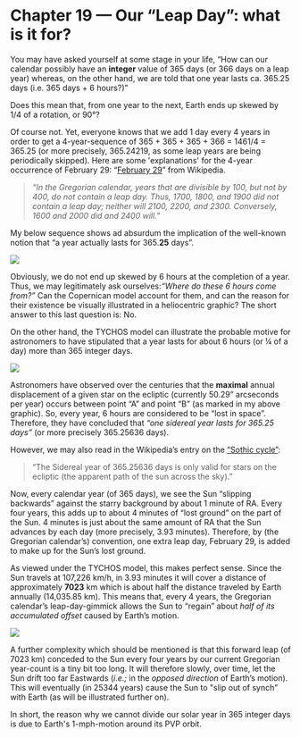 
Chapter 19 — Our “Leap Day”: what is it for?
=========================================================================


You may have asked yourself at some stage in your life, “How can our calendar possibly have an **integer** value of 365 days (or 366 days on a leap year) whereas, on the other hand, we are told that one year lasts ca. 365.25 days (i.e. 365 days + 6 hours?)”

Does this mean that, from one year to the next, Earth ends up skewed by 1/4 of a rotation, or 90°?

Of course not. Yet, everyone knows that we add 1 day every 4 years in order to get a 4-year-sequence of 365 + 365 + 365 + 366 = 1461/4 = 365.25 (or more precisely, 365.24219, as some leap years are being periodically skipped). Here are some 'explanations' for the 4-year occurrence of February 29: “[February 29](https://www.tychos.info/citation/_WIKIP-Feb-2017_February_29.pdf)” from Wikipedia.

> _“In the Gregorian calendar, years that are divisible by 100, but not by 400, do not contain a leap day. Thus, 1700, 1800, and 1900 did not contain a leap day; neither will 2100, 2200, and 2300. Conversely, 1600 and 2000 did and 2400 will.”_

My below sequence shows ad absurdum the implication of the well-known notion that “a year actually lasts for 365.**25** days”.

![](https://www.tychos.info/book_imagery/088B_365.25-Question_animated.gif)

Obviously, we do not end up skewed by 6 hours at the completion of a year. Thus, we may legitimately ask ourselves:_“Where do these 6 hours come from?”_ Can the Copernican model account for them, and can the reason for their existence be visually illustrated in a heliocentric graphic? The short answer to this last question is: No.

On the other hand, the TYCHOS model can illustrate the probable motive for astronomers to have stipulated that a year lasts for about 6 hours (or ¼ of a day) more than 365 integer days.

![](https://www.tychos.info/book_imagery/089_365_25_WHY_03.jpg)

Astronomers have observed over the centuries that the **maximal** annual displacement of a given star on the ecliptic (currently 50.29” arcseconds per year) occurs between point “A” and point “B” (as marked in my above graphic). So, every year, 6 hours are considered to be “lost in space”. Therefore, they have concluded that _“one sidereal year lasts for 365.25 days”_ (or more precisely 365.25636 days).

However, we may also read in the Wikipedia’s entry on the [“Sothic cycle”](https://www.tychos.info/citation/_WIKIP-Feb-2017_Sothic_cycle.pdf):

> “The Sidereal year of 365.25636 days is only valid for stars on the ecliptic (the apparent path of the sun across the sky).”

Now, every calendar year (of 365 days), we see the Sun “slipping backwards” against the starry background by about 1 minute of RA. Every four years, this adds up to about 4 minutes of “lost ground” on the part of the Sun. 4 minutes is just about the same amount of RA that the Sun advances by each day (more precisely, 3.93 minutes). Therefore, by (the Gregorian calendar’s) convention, one extra leap day, February 29, is added to make up for the Sun’s lost ground.

As viewed under the TYCHOS model, this makes perfect sense. Since the Sun travels at 107,226 km/h, in 3.93 minutes it will cover a distance of approximately **7023** km which is about half the distance traveled by Earth annually (14,035.85 km). This means that, every 4 years, the Gregorian calendar’s leap-day-gimmick allows the Sun to “regain” about _half of its accumulated offset_ caused by Earth’s motion.

![](https://www.tychos.info/book_imagery/090_LEAP_YEAR_Sun_7015km.jpg)

A further complexity which should be mentioned is that this forward leap (of 7023 km) conceded to the Sun every four years by our current Gregorian year-count is a tiny bit too long. It will therefore slowly, over time, let the Sun drift too far Eastwards (_i.e.;_ in the _opposed direction_ of Earth’s motion). This will eventually (in 25344 years) cause the Sun to "slip out of synch" with Earth (as will be illustrated further on).

In short, the reason why we cannot divide our solar year in 365 integer days is due to Earth's 1-mph-motion around its PVP orbit. 


